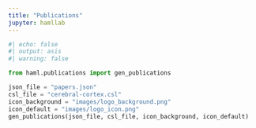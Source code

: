 ```yaml
---
title: "Publications"
jupyter: hamllab
---
```


```python
#| echo: false
#| output: asis
#| warning: false

from haml.publications import gen_publications

json_file = "papers.json"
csl_file = "cerebral-cortex.csl"
icon_background = "images/logo_background.png"
icon_default = "images/logo_icon.png"
gen_publications(json_file, csl_file, icon_background, icon_default)
```
